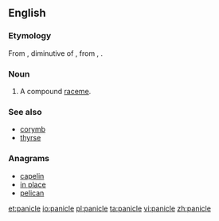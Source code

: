 ==English==
{{wikipedia}}
===Etymology===
From {{etyl|la|en}} {{term|panicula|lang=la}}, diminutive of {{term|panus||ear of millet, literally 'thread wound on a bobbin'|lang=la}}, from {{etyl|grc|en}} {{term|πῆνος||web|lang=grc}}, {{term|πηνίον||bobbin|lang=grc}}.

===Noun===
{{en-noun}}

# {{context|botany}} A compound [[raceme]].

===See also===
* [[corymb]]
* [[thyrse]]

===Anagrams===
* [[capelin#English|capelin]]
* [[in place#English|in place]]
* [[pelican#English|pelican]]

[[et:panicle]]
[[io:panicle]]
[[pl:panicle]]
[[ta:panicle]]
[[vi:panicle]]
[[zh:panicle]]
